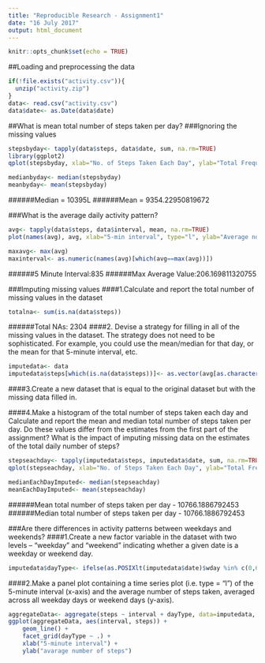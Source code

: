 ```yaml
---
title: "Reproducible Research - Assignment1"
date: "16 July 2017"
output: html_document
---
```


```r
knitr::opts_chunk$set(echo = TRUE)
```
##Loading and preprocessing the data
```r
if(!file.exists("activity.csv")){
  unzip("activity.zip")
}
data<- read.csv("activity.csv")
data$date<- as.Date(data$date)
```
##What is mean total number of steps taken per day?
###Ignoring the missing values
```r
stepsbyday<- tapply(data$steps, data$date, sum, na.rm=TRUE)
library(ggplot2)
qplot(stepsbyday, xlab="No. of Steps Taken Each Day", ylab="Total Frequency", binwidth=500)

```
```r
medianbyday<- median(stepsbyday)
meanbyday<- mean(stepsbyday)
```
######Median = 10395L
######Mean = 9354.22950819672

###What is the average daily activity pattern?
```r
avg<- tapply(data$steps, data$interval, mean, na.rm=TRUE)
plot(names(avg), avg, xlab="5-min interval", type="l", ylab="Average no. of steps")
```

```r
maxavg<- max(avg)
maxinterval<- as.numeric(names(avg)[which(avg==max(avg))])
```

######5 Minute Interval:835
######Max Average Value:206.169811320755

###Imputing missing values
####1.Calculate and report the total number of missing values in the dataset 
```r
totalna<- sum(is.na(data$steps))
```
######Total NAs: 2304
####2. Devise a strategy for filling in all of the missing values in the dataset. The strategy does not need to be sophisticated. For example, you could use the mean/median for that day, or the mean for that 5-minute interval, etc.
```r
imputedata<- data
imputedata$steps[which(is.na(data$steps))]<- as.vector(avg[as.character(data[which(is.na(data$steps)),3])])

```
####3.Create a new dataset that is equal to the original dataset but with the missing data filled in.

####4.Make a histogram of the total number of steps taken each day and Calculate and report the mean and median total number of steps taken per day. Do these values differ from the estimates from the first part of the assignment? What is the impact of imputing missing data on the estimates of the total daily number of steps?
```r
stepseachday<- tapply(imputedata$steps, imputedata$date, sum, na.rm=TRUE)
qplot(stepseachday, xlab="No. of Steps Taken Each Day", ylab="Total Frequency", binwidth=500)
```
```r
medianEachDayImputed<- median(stepseachday)
meanEachDayImputed<- mean(stepseachday)
``` 

######Mean total number of steps taken per day - 10766.1886792453
######Median total number of steps taken per day - 10766.1886792453

###Are there differences in activity patterns between weekdays and weekends?
####1.Create a new factor variable in the dataset with two levels – “weekday” and “weekend” indicating whether a given date is a weekday or weekend day.

```r
imputedata$dayType<- ifelse(as.POSIXlt(imputedata$date)$wday %in% c(0,6), "weekends","weekdays")

``` 
####2.Make a panel plot containing a time series plot (i.e. type = “l”) of the 5-minute interval (x-axis) and the average number of steps taken, averaged across all weekday days or weekend days (y-axis).

```r
aggregateData<- aggregate(steps ~ interval + dayType, data=imputedata, mean)
ggplot(aggregateData, aes(interval, steps)) + 
    geom_line() + 
    facet_grid(dayType ~ .) +
    xlab("5-minute interval") + 
    ylab("avarage number of steps")

``` 
















